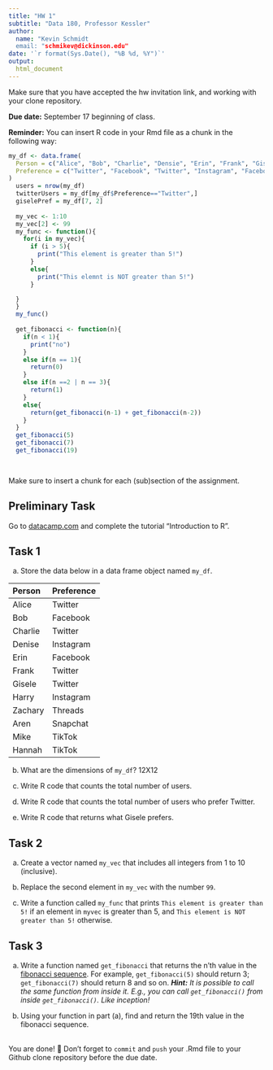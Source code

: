 ---
title: "HW 1"
subtitle: "Data 180, Professor Kessler"
author: 
  name: "Kevin Schmidt
  email: "schmikev@dickinson.edu"
date: '`r format(Sys.Date(), "%B %d, %Y")`'
output: 
  html_document
---
Make sure that you have accepted the hw invitation link, and working with your clone repository.

**Due date:** September 17 beginning of class.

**Reminder:** You can insert R code in your Rmd file as a chunk in the following way:
```{r}
my_df <- data.frame(
  Person = c("Alice", "Bob", "Charlie", "Densie", "Erin", "Frank", "Gisele", "Harry", "Zachary", "Aren", "Mike", "Hannah"),
  Preference = c("Twitter", "Facebook", "Twitter", "Instagram", "Facebook", "Twitter", "Twitter", "Instagram", "Threads", "Snapchat", "TikTok", "TikTok")
)
  users = nrow(my_df)
  twitterUsers = my_df[my_df$Preference=="Twitter",]
  giselePref = my_df[7, 2]
  
  my_vec <- 1:10
  my_vec[2] <- 99
  my_func <- function(){
    for(i in my_vec){
      if (i > 5){
        print("This element is greater than 5!")
      }
      else{
        print("This elemnt is NOT greater than 5!")
      }

  }
  }
  my_func()
  
  get_fibonacci <- function(n){
    if(n < 1){
      print("no")
    }
    else if(n == 1){
      return(0)
    }
    else if(n ==2 | n == 3){
      return(1)
    }
    else{
      return(get_fibonacci(n-1) + get_fibonacci(n-2))
    }
  }
  get_fibonacci(5)
  get_fibonacci(7)
  get_fibonacci(19)

  
```
Make sure to insert a chunk for each (sub)section of the assignment.

## Preliminary Task
Go to [datacamp.com](https://datacamp.com) and complete the tutorial "Introduction to R".


## Task 1
a) Store the data below in a data frame object named `my_df`.


|Person | Preference|
|:------|:----------|
|Alice | Twitter |
| Bob | Facebook |
| Charlie | Twitter |
| Denise | Instagram |
| Erin | Facebook |
| Frank | Twitter |
| Gisele | Twitter |
| Harry | Instagram |
| Zachary | Threads |
| Aren | Snapchat |
| Mike | TikTok |
| Hannah | TikTok |

b) What are the dimensions of `my_df`?
12X12
c) Write R code that counts the total number of users.

d) Write R code that counts the total number of users who prefer Twitter.

e) Write R code that returns what Gisele prefers.

## Task 2
a) Create a vector named `my_vec` that includes all integers from 1 to 10 (inclusive).

b) Replace the second element in `my_vec` with the number `99`.

c) Write a function called `my_func` that prints `This element is greater than 5!` if an element in `myvec` is greater than 5, and `This element is NOT greater than 5!` otherwise.

## Task 3
a. Write a function named `get_fibonacci` that returns the n'th value in the [fibonacci sequence](https://www.mathsisfun.com/numbers/fibonacci-sequence.html). For example, `get_fibonacci(5)` should return 3; `get_fibonacci(7)` should return 8 and so on. ***Hint:** It is possible to call the same function from inside it. E.g., you can call `get_fibonacci()` from inside `get_fibonacci()`. Like inception!*

b. Using your function in part (a), find and return the 19th value in the fibonacci sequence.


<br>
You are done! 🏁 Don't forget to `commit` and `push` your .Rmd file to your Github clone repository before the due date.
<br>

